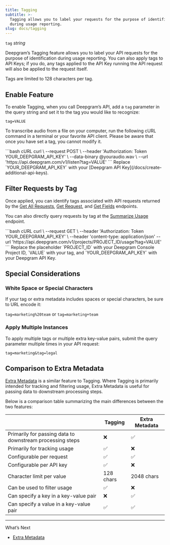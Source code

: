```yaml
---
title: Tagging
subtitle: >-
  Tagging allows you to label your requests for the purpose of identification
  during usage reporting.
slug: docs/tagging
---
```



`tag` *string*

<div class="flex flex-row gap-2">
<Markdown src="../snippets/pre-recorded.mdx" /> <Markdown src="../snippets/streaming.mdx" /> <Markdown src="../snippets/all-available-languages.mdx" />
</div>

Deepgram’s Tagging feature allows you to label your API requests for the purpose of identification during usage reporting. You can also apply tags to API Keys; if you do, any tags applied to the API Key running the API request will also be applied to the request itself.

Tags are limited to 128 characters per tag.

## Enable Feature

To enable Tagging, when you call Deepgram’s API, add a `tag` parameter in the query string and set it to the tag you would like to recognize:

`tag=VALUE`

To transcribe audio from a file on your computer, run the following cURL command in a terminal or your favorite API client. Please be aware that once you have set a tag, you cannot modify it.

<CodeGroup>
  ```bash cURL
  curl \
    --request POST \
    --header 'Authorization: Token YOUR_DEEPGRAM_API_KEY' \
    --data-binary @youraudio.wav \
    --url 'https://api.deepgram.com/v1/listen?tag=VALUE'
  ```
</CodeGroup>

<Warning>
  Replace `YOUR_DEEPGRAM_API_KEY` with your [Deepgram API Key](/docs/create-additional-api-keys).
</Warning>

## Filter Requests by Tag

Once applied, you can identify tags associated with API requests returned by the [Get All Requests](/reference/get-all-requests), [Get Request](/reference/get-request), and [Get Fields](/reference/get-fields) endpoints.

You can also directly query requests by tag at the [Summarize Usage](/reference/summarize-usage) endpoint.

<CodeGroup>
  ```bash cURL
  curl \
    --request GET \
    --header 'Authorization: Token YOUR_DEEPGRAM_API_KEY' \
    --header 'content-type: application/json'
    --url 'https://api.deepgram.com/v1/projects/PROJECT_ID/usage?tag=VALUE'
  ```
</CodeGroup>

<Warning>
  Replace the placeholder `PROJECT_ID` with your Deepgram Console Project ID, `VALUE` with your tag, and `YOUR_DEEPGRAM_API_KEY` with your Deepgram API Key.
</Warning>

## Special Considerations

### White Space or Special Characters

If your tag or extra metadata includes spaces or special characters, be sure to URL encode it:

`tag=marketing%20team` or `tag=marketing+team`

### Apply Multiple Instances

To apply multiple tags or multiple extra key-value pairs, submit the query parameter multiple times in your API request:

`tag=marketing&tag=legal`

## Comparison to Extra Metadata

[Extra Metadata](/docs/extra-metadata) is a similar feature to Tagging. Where Tagging is primarily intended for tracking and filtering usage, Extra Metadata is useful for passing data to downstream processing steps.

Below is a comparison table summarizing the main differences between the two features:

|                                                           | Tagging   | Extra Metadata |
| --------------------------------------------------------- | --------- | -------------- |
| Primarily for passing data to downstream processing steps | ❌         | ✅              |
| Primarily for tracking usage                              | ✅         | ❌              |
| Configurable per request                                  | ✅         | ✅              |
| Configurable per API key                                  | ✅         | ❌              |
| Character limit per value                                 | 128 chars | 2048 chars     |
| Can be used to filter usage                               | ✅         | ❌              |
| Can specify a key in a key-value pair                     | ❌         | ✅              |
| Can specify a value in a key-value pair                   | ✅         | ✅              |

***

What’s Next

* [Extra Metadata](/docs/extra-metadata)
